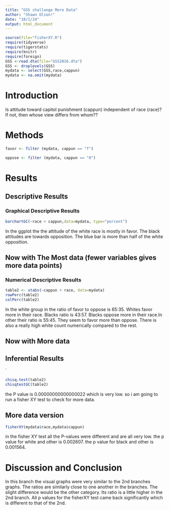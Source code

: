 ```yaml
---
title: "GSS challange More Data"
author: "Shawn Olson!"
date: "10/1/24"
output: html_document
---
```








```r
source(file="fisherXY.R")
require(tidyverse)
require(tigerstats)
require(knitr)
require(foreign)
GSS <-read.dta(file="GSS2016.dta")
GSS <- droplevels(GSS)
mydata <- select(GSS,race,cappun)
mydata <- na.omit(mydata)
```

# Introduction

<!--In this section you explain what you are trying to show.  Where did the data come from?  What is the research or other question you are trying to answer?.  If you skimp in this section expect to be marked down in your grade. Paint a picture of the project a couple of paragraphs is expected!-->

Is attitude toward capitol punishment (cappun) independent of race (race)?
If not, then whose view differs from whom??

# Methods

<!--Decide on your methods:  use "variable analysis" or other appropriate descriptors.  Make sure to choose at least one graphical method and at least one numerical method. Discuss what data manipulations may be needed for example subsetting or other binning procedures and what sort of graphical displays and inferential tools will be used!-->
```r
favor <- filter (mydata, cappun == "f")
```
```r
oppose <- filter (mydata, cappun == "O")
```



# Results

<!--Divide this section into two sub-sections:  One for your descriptive  results and one for your inferential results.!-->

## Descriptive Results

### Graphical Descriptive Results
```r
barchartGC(~race + cappun,data=mydata, type="percent")
```

<!--Graphical results here.  Make sure to show your code.  Provide appropriate labels for axes, giving units if possible, and provide a good title for the graph, too.  Use the graphical results to describe the patterns if any that exist in the data as focused toward the research question. Bottom line is to explain the features of the graph that are relevant to conforming or departing to what is expected by your null hypothesis !-->

In the ggplot the the attitude of the white race is mostly in favor. The black attitudes are towards
opposition. The blue bar is more than half of the white opposition. 



## Now with The Most data (fewer variables gives more data points)


### Numerical Descriptive Results



```r
table2 <- xtabs(~cappun + race, data=mydata)
rowPerc(table2)
colPerc(table2)
```

In the white group in the ratio of favor to oppose is 65:35. Whites favor more in their race. Blacks ratio is 43:57. Blacks oppose more in their race.In other their ratio is 55:45. They seem to favor more than oppose. There is also a really high white count numerically compared to the rest.



## Now with More data



## Inferential Results

<!--State hypothesis clearly.  Make sure your discussion of the inferential test covers all the aspects that the test output produces, such as test statistic, p-value etc.  Make a decision about the null hypothesis, explain the assumptions on which the selected test/procedure was based, and why the chosen procedure satisfys the assumptions and is appropriate to answer the research question!-->

`
```r
chisq.test(table2)
chisqtestGC(table2)
```

the P value is 0.00000000000000022 which is very low. so i am going to run a fisher XY test to check for more data.



## More data version
```r
fisherXY(mydata$race,mydata$cappun)
```

in the fisher XY test all the P-values were different and are all very low. the p value for white and other is 0.002607. the p value for black and other is 0.001564. 



# Discussion and Conclusion

In this branch the visual graphs were very similar to the 2nd branches graphs. The ratios are similarly close to one another in the branches. The slight difference would be the other category. Its ratio is a little higher in the 2nd branch. All p values for the fisherXY test came back significantly which is different to that of the 2nd.
